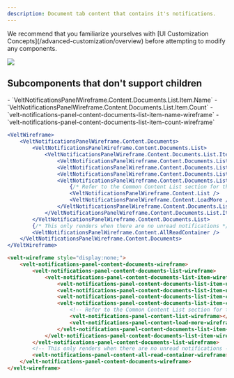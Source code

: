 ```yaml
---
description: Document tab content that contains it's notifications.
---
```


<Note>
We recommend that you familiarize yourselves with [UI Customization Concepts](/advanced-customization/overview) before attempting to modify any components.
</Note>

![](/images/customization/notifications_documents_tab_content.png)

## Subcomponents that don't support children

<Tabs>

<Tab title="React / Next.js">
- `VeltNotificationsPanelWireframe.Content.Documents.List.Item.Name`
- `VeltNotificationsPanelWireframe.Content.Documents.List.Item.Count`

</Tab>

<Tab title="HTML">
- `velt-notifications-panel-content-documents-list-item-name-wireframe`
- `velt-notifications-panel-content-documents-list-item-count-wireframe`

</Tab>
</Tabs>


<RequestExample>

```jsx React / Next.js
<VeltWireframe>
    <VeltNotificationsPanelWireframe.Content.Documents>
        <VeltNotificationsPanelWireframe.Content.Documents.List>
            <VeltNotificationsPanelWireframe.Content.Documents.List.Item>
                <VeltNotificationsPanelWireframe.Content.Documents.List.Item.Unread />
                <VeltNotificationsPanelWireframe.Content.Documents.List.Item.Name />
                <VeltNotificationsPanelWireframe.Content.Documents.List.Item.Count />
                <VeltNotificationsPanelWireframe.Content.Documents.List.Item.Content>
                    {/* Refer to the Common Content List section for this definition */}
                    <VeltNotificationsPanelWireframe.Content.List />
                    <VeltNotificationsPanelWireframe.Content.LoadMore />
                </VeltNotificationsPanelWireframe.Content.Documents.List.Item.Content>
            </VeltNotificationsPanelWireframe.Content.Documents.List.Item>
        </VeltNotificationsPanelWireframe.Content.Documents.List>
        {/* This only renders when there are no unread notifications */}
        <VeltNotificationsPanelWireframe.Content.AllReadContainer />
    </VeltNotificationsPanelWireframe.Content.Documents>
</VeltWireframe>
```

```HTML HTML
<velt-wireframe style="display:none;">
    <velt-notifications-panel-content-documents-wireframe>
        <velt-notifications-panel-content-documents-list-wireframe>
            <velt-notifications-panel-content-documents-list-item-wireframe>
                <velt-notifications-panel-content-documents-list-item-unread-wireframe></velt-notifications-panel-content-documents-list-item-unread-wireframe>
                <velt-notifications-panel-content-documents-list-item-name-wireframe></velt-notifications-panel-content-documents-list-item-name-wireframe>
                <velt-notifications-panel-content-documents-list-item-count-wireframe></velt-notifications-panel-content-documents-list-item-count-wireframe>
                <velt-notifications-panel-content-documents-list-item-content-wireframe>
                    <!-- Refer to the Common Content List section for this definition -->
                    <velt-notifications-panel-content-list-wireframe></velt-notifications-panel-content-list-wireframe>
                    <velt-notifications-panel-content-load-more-wireframe></velt-notifications-panel-content-load-more-wireframe>
                </velt-notifications-panel-content-documents-list-item-content-wireframe>
            </velt-notifications-panel-content-documents-list-item-wireframe>
        </velt-notifications-panel-content-documents-list-wireframe>
        <!-- This only renders when there are no unread notifications -->
        <velt-notifications-panel-content-all-read-container-wireframe></velt-notifications-panel-content-all-read-container-wireframe>
    </velt-notifications-panel-content-documents-wireframe>
</velt-wireframe>
```
</RequestExample>

